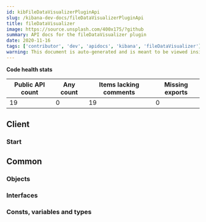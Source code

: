 ```yaml
---
id: kibFileDataVisualizerPluginApi
slug: /kibana-dev-docs/fileDataVisualizerPluginApi
title: fileDataVisualizer
image: https://source.unsplash.com/400x175/?github
summary: API docs for the fileDataVisualizer plugin
date: 2020-11-16
tags: ['contributor', 'dev', 'apidocs', 'kibana', 'fileDataVisualizer']
warning: This document is auto-generated and is meant to be viewed inside our experimental, new docs system. Reach out in #docs-engineering for more info.
---
```






**Code health stats**

| Public API count  | Any count | Items lacking comments | Missing exports | 
|-------------------|-----------|------------------------|-----------------|
| 19 | 0 | 19 | 0 |

## Client

### Start
<DocDefinitionList data={[fileDataVisualizerObj.client.start]}/>

## Common

### Objects
<DocDefinitionList data={fileDataVisualizerObj.common.objects}/>

### Interfaces
<DocDefinitionList data={fileDataVisualizerObj.common.interfaces}/>

### Consts, variables and types
<DocDefinitionList data={fileDataVisualizerObj.common.misc}/>

